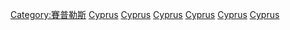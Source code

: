 <!-- Templates -->
{{Cat main|賽普勒斯歷史}}
{{Commons cat|History of Cyprus}}
<!-- Categories -->

[[Category:賽普勒斯|Category:賽普勒斯]]
[[Category:地中海歷史|Cyprus]]
[[Category:西亞歷史|Cyprus]]
[[Category:歐洲各國歷史|Cyprus]]
[[Category:中東各國歷史|Cyprus]]
[[Category:亞洲各國歷史|Cyprus]]
[[Category:各島嶼歷史|Cyprus]]